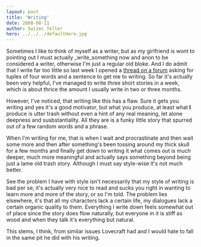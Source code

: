 ```yaml
---
layout: post
title: 'Writing'
date: 2008-08-11
author: Swizec Teller
hero: ../../../defaultHero.jpg
---
```

Sometimes I like to think of myself as a writer, but as my girlfriend is wont to pointing out I must actually _write_something now and anon to be considered a writer, otherwise I'm just a regular old bloke. And I do admit that I write far too little so last week I opened a [thread on a forum](http://forum.seraph-inn.com/index.php?showtopic=6437) asking for tuples of four words and a sentence to get me to writing. So far it's actually been very helpful, I've managed to write three short stories in a week, which is about thrice the amount I usually write in two or three months.

However, I've noticed, that writing like this has a flaw. Sure it gets you writing and yes it's a good motivator, but what you produce, at least what **I** produce is utter trash without even a hint of any real meaning, let alone deepness and susbstantiality. All they are is a funky little story that spurred out of a few random words and a phrase.

When I'm writing for me, that is when I wait and procrastinate and then wait some more and then after something's been tossing around my thick skull for a few months and finally get down to writing it what comes out is much deeper, much more meaningful and actually says something beyond being just a lame old trash story. Although I must say style-wise it's not much better.

See the problem I have with style isn't necessarily that my style of writing is bad per se, it's actually very nice to read and sucks you right in wanting to learn more and more of the story, or so I'm told. The problem lies elsewhere, it's that all my characters lack a certain life, my dialogues lack a certain organic quality to them. Everything I write down feels somewhat out of place since the story does flow naturally, but everyone in it is stiff as wood and when they talk it's everything but natural.

This stems, I think, from similar issues Lovecraft had and I would hate to fall in the same pit he did with his writing.